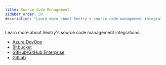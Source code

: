 ```yaml
---
title: Source Code Management
sidebar_order: 30
description: "Learn more about Sentry's source code management integrations."
---
```


Learn more about Sentry's source code management integrations:

- [Azure DevOps](/organization/integrations/source-code-mgmt/azure-devops/)
- [Bitbucket](/organization/integrations/source-code-mgmt/bitbucket/)
- [GitHub/GitHub Enterprise](/organization/integrations/source-code-mgmt/github/)
- [GitLab](/organization/integrations/source-code-mgmt/gitlab/)
